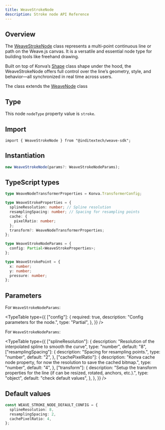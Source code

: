```yaml
---
title: WeaveStrokeNode
description: Stroke node API Reference
---
```



## Overview

The [WeaveStrokeNode](https://github.com/InditexTech/weavejs/blob/main/code/packages/sdk/src/nodes/stroke/stroke.ts)
class represents a multi-point continuous line or path on the Weave.js canvas. It is a versatile and essential node type for
building tools like freehand drawing.

Built on top of Konva’s [Shape](https://konvajs.org/api/Konva.Shape.html) class shape under the hood, the WeaveStrokeNode
offers full control over the line’s geometry, style, and behavior—all synchronized in real time across users.

The class extends the [WeaveNode](/docs/sdk/api-reference/nodes/node) class

## Type

This node `nodeType` property value is `stroke`.

## Import

```shell
import { WeaveStrokeNode } from "@inditextech/weave-sdk";
```

## Instantiation

```ts
new WeaveStrokeNode(params?: WeaveStrokeNodeParams);
```

## TypeScript types

```ts
type WeaveNodeTransformerProperties = Konva.TransformerConfig;

type WeaveStrokeProperties = {
  splineResolution: number; // Spline resolution
  resamplingSpacing: number; // Spacing for resampling points
  cache: {
    pixelRatio: number;
  };
  transform?: WeaveNodeTransformerProperties;
};

type WeaveStrokeNodeParams = {
  config: Partial<WeaveStrokeProperties>;
};

type WeaveStrokePoint = {
  x: number;
  y: number;
  pressure: number;
};
```

## Parameters

For `WeaveStrokeNodeParams`:

<TypeTable
  type={{
    ["config"]: {
      required: true,
      description: "Config parameters for the node.",
      type: "Partial<WeaveStrokeNodeParams>",
    },
  }}
/>

For `WeaveStrokeNodeParams`:

<TypeTable
  type={{
    ["splineResolution"]: {
      description: "Resolution of the interpolated spline to smooth the curve",
      type: "number",
      default: "8",
      ["resamplingSpacing"]: {
        description: "Spacing for resampling points.",
        type: "number",
        default: "2",
      },
      ["cachePixelRatio"]: {
        description:
          "Konva cache node property, for now the resolution to save the cached bitmap.",
        type: "number",
        default: "4",
      },
      ["transform"]: {
        description:
          "Setup the transform properties for the line (if can be resized, rotated, anchors, etc.).",
        type: "object",
        default: "check default values",
      },
    },
  }}
/>

## Default values

```ts
const WEAVE_STROKE_NODE_DEFAULT_CONFIG = {
  splineResolution: 8,
  resamplingSpacing: 2,
  cachePixelRatio: 4,
};
```
